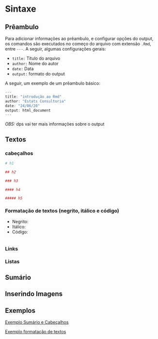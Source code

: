 # Sintaxe

## Prêambulo

Para adicionar informações ao prêambulo, e configurar opções do output, os comandos são executados no começo do arquivo com extensão `.Rmd`, entre `---`. A seguir, algumas configurações gerais:

- `title:` Título do arquivo
- `author:` Nome do autor
- `date:` Data
- `output:` formato do output

A seguir, um exemplo de um prêambulo básico:

```r
---
title: "introdução ao Rmd"
author: "Estats Consultoria"
date: "24/06/20"
output: html_document
---
```

*OBS:* dps vai ter mais informações sobre o output

## Textos

### cabeçalhos

```r
# h1

## h2

### h3 

#### h4

##### h5

```

### Formatação de textos (negrito, itálico e código)

- Negrito: 
- Itálico: 
- Código: 

```r


```

### Links

### Listas

## Sumário

## Inserindo Imagens

## Exemplos

[Exemplo Sumário e Cabeçalhos](curso_rmarkdown/exemplos/102-sumario_e_cabecalho.html)

[Exemplo formatação de textos](curso_rmarkdown/exemplos/103-formatacao_de_texto.html)
